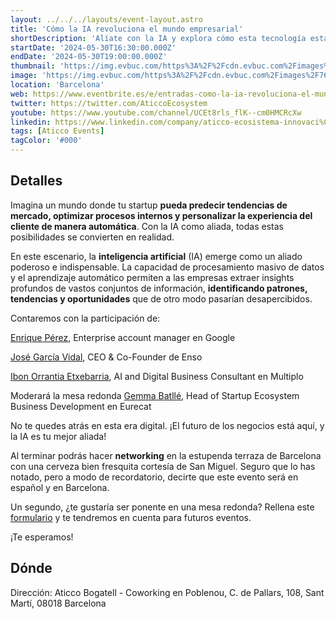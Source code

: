 ```yaml
---
layout: ../../../layouts/event-layout.astro
title: 'Cómo la IA revoluciona el mundo empresarial'
shortDescription: 'Alíate con la IA y explora cómo esta tecnología está transformando radicalmente el panorama empresarial.'
startDate: '2024-05-30T16:30:00.000Z'
endDate: '2024-05-30T19:00:00.000Z'
thumbnail: 'https://img.evbuc.com/https%3A%2F%2Fcdn.evbuc.com%2Fimages%2F766239999%2F197742947583%2F1%2Foriginal.20240513-140449?w=940&auto=format%2Ccompress&q=75&sharp=10&rect=0%2C0%2C2160%2C1080&s=406231b88a29b1730850ae83b1f94671'
image: 'https://img.evbuc.com/https%3A%2F%2Fcdn.evbuc.com%2Fimages%2F766239999%2F197742947583%2F1%2Foriginal.20240513-140449?w=940&auto=format%2Ccompress&q=75&sharp=10&rect=0%2C0%2C2160%2C1080&s=406231b88a29b1730850ae83b1f94671'
location: 'Barcelona'
web: https://www.eventbrite.es/e/entradas-como-la-ia-revoluciona-el-mundo-empresarial-899115587927?aff=EventosWiki
twitter: https://twitter.com/AticcoEcosystem
youtube: https://www.youtube.com/channel/UCEt8rls_flK--cm0HMCRcXw
linkedin: https://www.linkedin.com/company/aticco-ecosistema-innovaci%C3%B3n/
tags: [Aticco Events]
tagColor: '#000'
---
```



## Detalles

Imagina un mundo donde tu startup **pueda predecir tendencias de mercado, optimizar procesos internos y personalizar la experiencia del cliente de manera automática**. Con la IA como aliada, todas estas posibilidades se convierten en realidad.

En este escenario, la **inteligencia artificial** (IA) emerge como un aliado poderoso e indispensable. La capacidad de procesamiento masivo de datos y el aprendizaje automático permiten a las empresas extraer insights profundos de vastos conjuntos de información, **identificando patrones, tendencias y oportunidades** que de otro modo pasarían desapercibidos.

Contaremos con la participación de:

[Enrique Pérez](https://www.linkedin.com/in/%F0%9F%93%88-enrique-perez-795aaaa/), Enterprise account manager en Google

[José García Vidal](https://www.linkedin.com/in/josegarciavidal/), CEO & Co-Founder de Enso

[Ibon Orrantia Etxebarria](https://www.linkedin.com/in/ibonorrantia/), AI and Digital Business Consultant en Multiplo

Moderará la mesa redonda [Gemma Batllé](https://www.linkedin.com/in/gemma-batlle-523b36a/), Head of Startup Ecosystem Business Development en Eurecat

No te quedes atrás en esta era digital. ¡El futuro de los negocios está aquí, y la IA es tu mejor aliada!

Al terminar podrás hacer **networking** en la estupenda terraza de Barcelona con una cerveza bien fresquita cortesía de San Miguel. Seguro que lo has notado, pero a modo de recordatorio, decirte que este evento será en español y en Barcelona.

Un segundo, ¿te gustaría ser ponente en una mesa redonda? Rellena este [formulario](https://aticcowithlove.typeform.com/to/uiwsaYsb) y te tendremos en cuenta para futuros eventos.

¡Te esperamos!

## Dónde

Dirección: Aticco Bogatell - Coworking en Poblenou, C. de Pallars, 108, Sant Martí, 08018 Barcelona

<GoogleMap
  src="https://www.google.com/maps/embed?pb=!1m18!1m12!1m3!1d2992.9975302375988!2d2.1912024999999997!3d41.39586!2m3!1f0!2f0!3f0!3m2!1i1024!2i768!4f13.1!3m3!1m2!1s0x12a4a3804715c3e3%3A0x88aa6b2b2996e9ea!2sAticco%20Bogatell%20-%20Coworking%20en%20Poblenou!5e0!3m2!1ses!2ses!4v1715878509265!5m2!1ses!2ses"
  ariaLabel="Aticco Bogatell - Coworking en Poblenou, C. de Pallars, 108, Sant Martí, 08018 Barcelona"
/>
